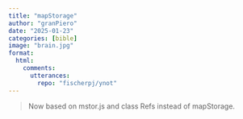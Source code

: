 ```yaml
---
title: "mapStorage"
author: "granPiero" 
date: "2025-01-23"
categories: [bible]
image: "brain.jpg"
format: 
  html:
    comments:
      utterances: 
        repo: "fischerpj/ynot"
---
```


> Now based on mstor.js and class Refs instead of mapStorage.

::: {#mainAnchor}
:::

<script src="mvc_store.js"></script>
